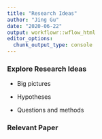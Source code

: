```yaml
---
title: "Research Ideas"
author: "Jing Gu"
date: "2020-06-22"
output: workflowr::wflow_html
editor_options:
  chunk_output_type: console
---
```


### **Explore Research Ideas**

* Big pictures

* Hypotheses 

* Questions and methods

### **Relevant Paper**




```r

```

